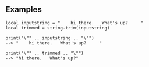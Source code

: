 {{Lua/Function |
  returns = string |
  prototype = string.trim(string {{Arg|string}}) |
  description = Removes any preceding or succeeding whitespaces from the {{Arg|string}}.
}}

==Examples==
<syntaxhighlight>
local inputstring = "    hi there.   What's up?     "
local trimmed = string.trim(inputstring)

print("\"" .. inputstring .. "\"")
--> "    hi there.   What's up?     "

print("\"" .. trimmed .. "\"")
--> "hi there.   What's up?"
</syntaxhighlight>